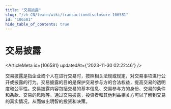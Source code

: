 ```yaml
---
title: "交易披露"
slug: "/zh-CN/learn/wiki/transactiondisclosure-106581"
id: "106581"
hide_table_of_contents: true
---
```



<Breadcrumbs current="交易披露" />

# 交易披露

<ArticleMeta id={106581} updatedAt={'2023-11-30 02:22:46'} />
<div className='border-solid border-b border-t-0 my-4 border-[var(--ifm-color-gray-300)]' />

交易披露是指企业或个人在进行交易时，按照相关法规或规定，对交易事项进行公开或披露的行为。交易披露的目的是保护交易参与方的合法权益，提高交易的透明度和公平性。交易披露内容包括交易的基本信息、交易参与方的身份、交易的条件和条款、交易的风险等。通过交易披露，投资者和其他利益相关方可以了解到交易的真实情况，从而做出明智的投资和决策。
